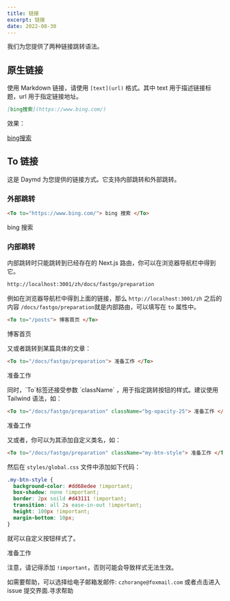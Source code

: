 ```yaml
---
title: 链接
excerpt: 链接
date: 2022-08-30
---
```


我们为您提供了两种链接跳转语法。

## 原生链接

使用 Markdown 链接，请使用 `[text](url)` 格式。其中 text 用于描述链接标题，url 用于指定链接地址。

```md
[bing搜索](https://www.bing.com/)
```

效果：  

[bing搜索](https://www.bing.com/)

## To 链接

这是 Daymd 为您提供的链接方式。它支持内部跳转和外部跳转。  

### 外部跳转

```md
<To to="https://www.bing.com/"> bing 搜索 </To>
```

<To to="https://www.bing.com/"> bing 搜索 </To>

### 内部跳转

内部跳转时只能跳转到已经存在的 Next.js 路由，你可以在浏览器导航栏中得到它。  

```bash
http://localhost:3001/zh/docs/fastgo/preparation
```

例如在浏览器导航栏中得到上面的链接，那么 `http://localhost:3001/zh` 之后的内容 `/docs/fastgo/preparation`就是内部路由，可以填写在 `to` 属性中。

```md
<To to="/posts"> 博客首页 </To>
```

<To to="/posts"> 博客首页 </To>

又或者跳转到某篇具体的文章：  

```md
<To to="/docs/fastgo/preparation"> 准备工作 </To>
```

<To to="/docs/fastgo/preparation"> 准备工作 </To>

<Tips title="进阶内容">
同时，`To`标签还接受参数 `className` ，用于指定跳转按钮的样式。建议使用 Tailwind 语法，如：

```md
<To to="/docs/fastgo/preparation" className="bg-opacity-25"> 准备工作 </To>
```

<To to="/docs/fastgo/preparation" className="bg-opacity-25"> 准备工作 </To>

又或者，你可以为其添加自定义类名，如：

```md
<To to="/docs/fastgo/preparation" className="my-btn-style"> 准备工作 </To>
```

然后在 `styles/global.css` 文件中添加如下代码：

```css
.my-btn-style {
  background-color: #dd68edee !important;
  box-shadow: none !important;
  border: 2px soild #d43111 !important;
  transition: all 2s ease-in-out !important;
  height: 100px !important;
  margin-bottom: 10px;
}
```

就可以自定义按钮样式了。  

<To to="/docs/fastgo/preparation" className="my-btn-style"> 准备工作 </To>

注意，请记得添加 `!important`，否则可能会导致样式无法生效。

</Tips>

<Tips title="遇到问题？">如需要帮助，可以选择给电子邮箱发邮件: `czhorange@foxmail.com` 或者点击进入 issue 提交界面.</Tips><To to="https://github.com/inannan423/Daymd/issues">寻求帮助</To>
